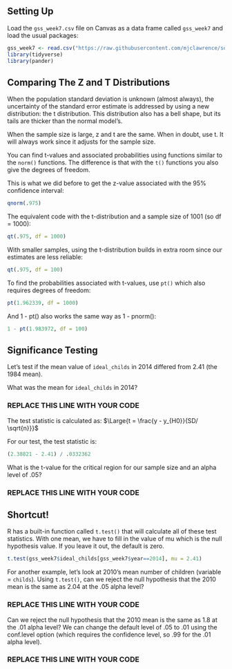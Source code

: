 ## Setting Up

Load the `gss_week7.csv` file on Canvas as a data frame called `gss_week7` and load the usual packages:

```r
gss_week7 <- read.csv("https://raw.githubusercontent.com/mjclawrence/soci385/master/data/gss_week7.csv")
library(tidyverse)
library(pander)
```


## Comparing The Z and T Distributions

When the population standard deviation is unknown (almost always), the uncertainty of the standard error estimate is addressed by using a new distribution: the t distribution. This distribution also has a bell shape, but its tails are thicker than the normal model’s.

When the sample size is large, z and t are the same. When in doubt, use t. It will always work since it adjusts for the sample size.

You can find t-values and associated probabilities using functions similar to the `norm()` functions. The difference is that with the `t()` functions you also give the degrees of freedom.

This is what we did before to get the z-value associated with the 95% confidence interval:
```r
qnorm(.975) 
```

The equivalent code with the t-distribution and a sample size of 1001 (so df = 1000):
```r
qt(.975, df = 1000)
```

With smaller samples, using the t-distribution builds in extra room since our estimates are less reliable: 
```r
qt(.975, df = 100)
```

To find the probabilities associated with t-values, use `pt()` which also requires degrees of freedom:
```r
pt(1.962339, df = 1000)
```

And 1 - pt() also works the same way as 1 - pnorm():
```r
1 - pt(1.983972, df = 100)
```


## Significance Testing

Let's test if the mean value of `ideal_childs` in 2014 differed from 2.41 (the 1984 mean).

What was the mean for `ideal_childs` in 2014?

### REPLACE THIS LINE WITH YOUR CODE


The test statistic is calculated as: 
$\Large{t = \frac{y - y_{H0}}{SD/ \sqrt{n}}}$

For our test, the test statistic is:

```r
(2.38821 - 2.41) / .0332362
```

What is the t-value for the critical region for our sample size and an alpha level of .05?

### REPLACE THIS LINE WITH YOUR CODE ###



## Shortcut!

R has a built-in function called `t.test()` that will calculate all of these test statistics. With one mean, we have to fill in the value of mu which is the null hypothesis value. If you leave it out, the default is zero.

```r
t.test(gss_week7$ideal_childs[gss_week7$year==2014], mu = 2.41)
```

For another example, let's look at 2010's mean number of children (variable = `childs`). Using `t.test()`, can we reject the null hypothesis that the 2010 mean is the same as 2.04 at the .05 alpha level?

### REPLACE THIS LINE WITH YOUR CODE


Can we reject the null hypothesis that the 2010 mean is the same as 1.8 at the .01 alpha level? We can change the default level of .05 to .01 using the conf.level option (which requires the confidence level, so .99 for the .01 alpha level).

### REPLACE THIS LINE WITH YOUR CODE
